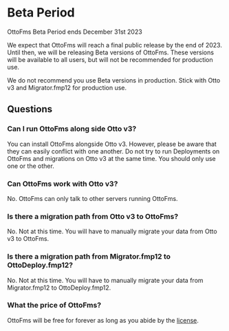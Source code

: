 
# Beta Period

<Callout type="info">OttoFms Beta Period ends December 31st 2023</Callout>

We expect that OttoFms will reach a final public release by the end of 2023. Until then, we will be releasing Beta versions of OttoFms. These versions will be available to all users, but will not be recommended for production use.

<Callout type="warning">
  We do not recommend you use Beta versions in production. Stick with Otto v3
  and Migrator.fmp12 for production use.
</Callout>

## Questions

### Can I run OttoFms along side Otto v3?

You can install OttoFms alongside Otto v3. However, please be aware that they can easily conflict with one another. Do not try to run Deployments on OttoFms and migrations on Otto v3 at the same time. You should only use one or the other.

### Can OttoFms work with Otto v3?

No. OttoFms can only talk to other servers running OttoFms.

### Is there a migration path from Otto v3 to OttoFms?

No. Not at this time. You will have to manually migrate your data from Otto v3 to OttoFms.

### Is there a migration path from Migrator.fmp12 to OttoDeploy.fmp12?

No. Not at this time. You will have to manually migrate your data from Migrator.fmp12 to OttoDeploy.fmp12.

### What the price of OttoFms?

OttoFms will be free for forever as long as you abide by the [license](/license).
